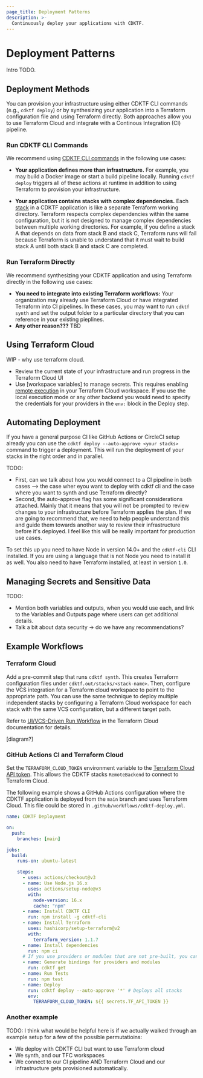 ```yaml
---
page_title: Deployment Patterns
description: >-
  Continuously deploy your applications with CDKTF.
---
```


# Deployment Patterns

Intro TODO.

## Deployment Methods

You can provision your infrastructure using either CDKTF CLI commands (e.g., `cdktf deploy`) or by synthesizing your application into a Terraform configuration file and using Terraform directly. Both approaches allow you to use Terraform Cloud and integrate with a Continous Integration (CI) pipeline.

### Run CDKTF CLI Commands

We recommend using [CDKTF CLI commands](/cdktf/cli-reference/commands) in the following use cases:

- **Your application defines more than infrastructure.** For example, you may build a Docker image or start a build pipeline locally. Running `cdktf deploy` triggers all of these actions at runtime in addition to using Terraform to provision your infrastructure.

- **Your application contains stacks with complex dependencies.** Each [stack](/cdktf/concepts/stacks) in a CDKTF application is like a separate Terraform working directory. Terraform respects complex dependencies within the same configuration, but it is not designed to manage complex dependencies between multiple working directories. For example, if you define a stack A that depends on data from stack B and stack C, Terraform runs will fail because Terraform is unable to understand that it must wait to build stack A until both stack B and stack C are completed.

### Run Terraform Directly

We recommend synthesizing your CDKTF application and using Terraform directly in the following use cases:

- **You need to integrate into existing Terraform workflows:** Your organization may already use Terraform Cloud or have integrated Terraform into CI pipelines. In these cases, you may want to run `cdktf synth` and set the output folder to a particular directory that you can reference in your existing pieplines.
- **Any other reason???** TBD

## Using Terraform Cloud

WIP - why use terraform cloud.

- Review the current state of your infrastructure and run progress in the Terraform Cloud UI
- Use [workspace variables] to manage secrets. This requires enabling [remote execution](/cloud-docs/run#remote-operations) in your Terraform Cloud workspace. If you use the local execution mode or any other backend you would need to specify the credentials for your providers in the `env:` block in the Deploy step.

## Automating Deployment

If you have a general purpose CI like GitHub Actions or CircleCI setup already you can use the `cdktf deploy --auto-approve <your stacks>` command to trigger a deployment. This will run the deployment of your stacks in the right order and in parallel.

TODO:

- First, can we talk about how you would connect to a CI pipeline in both cases --> the case wher eyou want to deploy with cdktf cli and the case where you want to synth and use Terraform directly?
- Second, the auto-approve flag has some significant considerations attached. Mainly that it means that you will not be prompted to review changes to your infrastructure before Terraform applies the plan. If we are going to recommend that, we need to help people understand this and guide them towards another way to review their infrastructure before it's deployed. I feel like this will be really important for production use cases.

To set this up you need to have Node in version 14.0+ and the `cdktf-cli` CLI installed. If you are using a language that is not Node you need to install it as well. You also need to have Terraform installed, at least in version `1.0`.

## Managing Secrets and Sensitive Data

TODO:

- Mention both variables and outputs, when you would use each, and link to the Variables and Outputs page where users can get additional details.
- Talk a bit about data security → do we have any recommendations?

## Example Workflows

### Terraform Cloud

Add a pre-commit step that runs `cdktf synth`. This creates Terraform configuration files under `cdktf.out/stacks/<stack-name>`. Then, configure the VCS integration for a Terraform cloud workspace to point to the appropriate path. You can use the same technique to deploy multiple independent stacks by configuring a Terraform Cloud workspace for each stack with the same VCS configuration, but a different target path.

Refer to [UI/VCS-Driven Run Workflow](/cloud-docs/run/ui) in the Terraform Cloud documentation for details.

[diagram?]

### GitHub Actions CI and Terraform Cloud

Set the `TERRAFORM_CLOUD_TOKEN` environment variable to the [Terraform Cloud API token](https://www.terraform.io/cloud-docs/users-teams-organizations/api-tokens). This allows the CDKTF stacks `RemoteBackend` to connect to Terraform Cloud.

The following example shows a GitHub Actions configuration where the CDKTF application is deployed from the `main` branch and uses Terraform Cloud. This file could be stored in `.github/workflows/cdktf-deploy.yml`.

```yaml
name: CDKTF Deployment

on:
  push:
    branches: [main]

jobs:
  build:
    runs-on: ubuntu-latest

    steps:
      - uses: actions/checkout@v3
      - name: Use Node.js 16.x
        uses: actions/setup-node@v3
        with:
          node-version: 16.x
          cache: "npm"
      - name: Install CDKTF CLI
        run: npm install -g cdktf-cli
      - name: Install Terraform
        uses: hashicorp/setup-terraform@v2
        with:
          terraform_version: 1.1.7
      - name: Install dependencies
        run: npm ci
      # If you use providers or modules that are not pre-built, you can install them here
      - name: Generate bindings for providers and modules
        run: cdktf get
      - name: Run Tests
        run: npm test
      - name: Deploy
        run: cdktf deploy --auto-approve '*' # Deploys all stacks
        env:
          TERRAFORM_CLOUD_TOKEN: ${{ secrets.TF_API_TOKEN }}
```

### Another example

TODO: I think what would be helpful here is if we actually walked through an example setup for a few of the possible permutatioins:

- We deploy with CDKTF CLI but want to use Terraform cloud
- We synth, and our TFC workspaces
- We connect to our CI pipeline AND Terraform Cloud and our infrastructure gets provisioned automatically.
